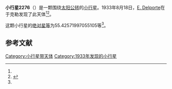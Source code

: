 {{Infobox planet
| bgcolour = #FFFFC0
| name = 2276 Warck
| symbol = 
| image = 
| caption = 
| discovery = yes
| discovery_ref = 
| discoverer = [[E._Delporte|E. Delporte]]
| discovery_site = [[于克勒|于克勒]] 
| discovered = 1933年8月18日
| designations = yes
| mp_name = 
| named_after = 
| alt_names = 1933 QA/ 1948 TY / 1951 MB / 1977 RK3
| mp_category = [[主带小行星|主带小行星]]
| orbit_ref = <ref name="a">[http://ssd.jpl.nasa.gov/sbdb.cgi?sstr=2276 2276 Warck] {{Wayback|url=http://ssd.jpl.nasa.gov/sbdb.cgi?sstr=2276 |date=20210118183801 }}，小行星數據庫瀏覽器（JPL Small-Body Database Browser）－[[美国国家航空航天局|美国国家航空航天局]]喷气推进实验室</ref>
| epoch = 2456400.5 (2013年4月18日更新)
| aphelion = {{convert|2.782509776896328|AU|km|3|abbr=on|lk=out}}
| perihelion = {{convert|1.965626014000457|AU|km|3|abbr=on}}
| semimajor = {{convert|2.374067895448392|AU|km|3|abbr=on}}
| eccentricity = 0.17204305
| period = 1336.097433 [[日|日]]<br />3.66[[儒略年|儒略年]]
| avg_speed = 
| inclination = 2.465269302338565
| asc_node = 215.4466357283318
| mean_anomaly = 
| arg_peri = 55.42571997055105
| satellites = 
| physical_characteristics = yes
| dimensions = 
| mass = 
| density = 
| surface_grav = 
| escape_velocity = 
| sidereal_day = 
| axial_tilt = 
| pole_ecliptic_lat = 
| pole_ecliptic_lon = 
| albedo = 
| temperatures= 
| temp_name1 = 
| mean_temp_1 = 
| max_temp_1 = 
| temp_name2 = 
| max_temp_2 = 
| spectral_type = 
| abs_magnitude = 55.42571997055105
}}

'''小行星2276'''（{{lang-en|2276 Warck}}）是一颗围绕[[太阳|太阳]][[公转|公转]]的[[小行星|小行星]]。1933年8月18日，[[E._Delporte|E. Delporte]]在于克勒发现了此天体<ref name="a" /><ref>{{cite news|title=小行星列表|url=http://cfa-www.harvard.edu/iau/lists/NumberedMPs.txt|accessdate=2013-07-08|newspaper=哈佛大学|archive-date=2008-05-17|archive-url=https://web.archive.org/web/20080517010638/http://cfa-www.harvard.edu/iau/lists/NumberedMPs.txt|dead-url=no}}</ref>。

这颗小行星的[[绝对星等|绝对星等]]为55.42571997055105等<ref name="a" />。

==参考文献==
{{reflist}}
{{Minor Planet Number|[[小行星2275|小行星2275]]|[[小行星2277|小行星2277]]}}

{{小天体}}

[[Category:小行星带天体|Category:小行星带天体]]
[[Category:1933年发现的小行星|Category:1933年发现的小行星]]

{{asteroid-stub}}